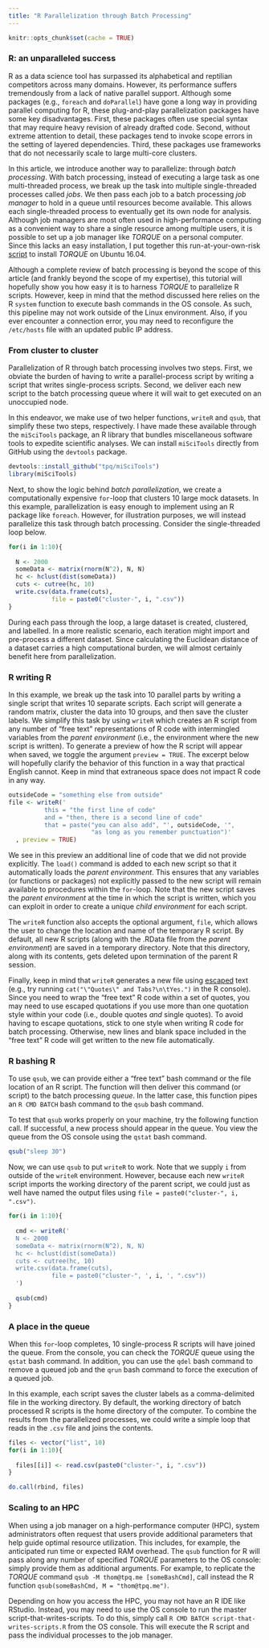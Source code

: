 ```yaml
---
title: "R Parallelization through Batch Processing"
---
```


```r
knitr::opts_chunk$set(cache = TRUE)
```

### R: an unparalleled success

R as a data science tool has surpassed its alphabetical and reptilian competitors across many domains. However, its performance suffers tremendously from a lack of native parallel support. Although some packages (e.g., `foreach` and `doParallel`) have gone a long way in providing parallel computing for R, these plug-and-play parallelization packages have some key disadvantages. First, these packages often use special syntax that may require heavy revision of already drafted code. Second, without extreme attention to detail, these packages tend to invoke scope errors in the setting of layered dependencies. Third, these packages use frameworks that do not necessarily scale to large multi-core clusters.

In this article, we introduce another way to parallelize: through *batch processing*. With batch processing, instead of executing a large task as one multi-threaded process, we break up the task into multiple single-threaded processes called *jobs*. We then pass each job to a batch processing *job manager* to hold in a queue until resources become available. This allows each single-threaded process to eventually get its own node for analysis. Although job managers are most often used in high-performance computing as a convenient way to share a single resource among multiple users, it is possible to set up a job manager like *TORQUE* on a personal computer. Since this lacks an easy installation, I put together this run-at-your-own-risk [script](scripts/torque.bash) to install *TORQUE* on Ubuntu 16.04.

Although a complete review of batch processing is beyond the scope of this article (and frankly beyond the scope of my expertise), this tutorial will hopefully show you how easy it is to harness *TORQUE* to parallelize R scripts. However, keep in mind that the method discussed here relies on the R `system` function to execute bash commands in the OS console. As such, this pipeline may not work outside of the Linux environment. Also, if you ever encounter a connection error, you may need to reconfigure the `/etc/hosts` file with an updated public IP address.

### From cluster to cluster

Parallelization of R through batch processing involves two steps. First, we obviate the burden of having to write a parallel-process script by writing a script that writes single-process scripts. Second, we deliver each new script to the batch processing queue where it will wait to get executed on an unoccupied node.

In this endeavor, we make use of two helper functions, `writeR` and `qsub`, that simplify these two steps, respectively. I have made these available through the `miSciTools` package, an R library that bundles miscellaneous software tools to expedite scientific analyses. We can install `miSciTools` directly from GitHub using the `devtools` package.

```r
devtools::install_github("tpq/miSciTools")
library(miSciTools)
```

Next, to show the logic behind *batch parallelization*, we create a computationally expensive `for`-loop that clusters 10 large mock datasets. In this example, parallelization is easy enough to implement using an R package like `foreach`. However, for illustration purposes, we will instead parallelize this task through batch processing. Consider the single-threaded loop below.

```r
for(i in 1:10){
  
  N <- 2000
  someData <- matrix(rnorm(N^2), N, N)
  hc <- hclust(dist(someData))
  cuts <- cutree(hc, 10)
  write.csv(data.frame(cuts),
            file = paste0("cluster-", i, ".csv"))
}
```

During each pass through the loop, a large dataset is created, clustered, and labelled. In a more realistic scenario, each iteration might import and pre-process a different dataset. Since calculating the Euclidean distance of a dataset carries a high computational burden, we will almost certainly benefit here from parallelization.

### R writing R

In this example, we break up the task into 10 parallel parts by writing a single script that writes 10 separate scripts. Each script will generate a random matrix, cluster the data into 10 groups, and then save the cluster labels. We simplify this task by using `writeR` which creates an R script from any number of "free text" representations of R code with intermingled variables from the *parent environment* (i.e., the environment where the new script is written). To generate a preview of how the R script will appear when saved, we toggle the argument `preview = TRUE`. The excerpt below will hopefully clarify the behavior of this function in a way that practical English cannot. Keep in mind that extraneous space does not impact R code in any way.

```r
outsideCode = "something else from outside"
file <- writeR('
          this = "the first line of code"
          and = "then, there is a second line of code"
          that = paste("you can also add", "', outsideCode, '",
                       "as long as you remember punctuation")'
  , preview = TRUE)
```

We see in this preview an additional line of code that we did not provide explicitly. The `load()` command is added to each new script so that it automatically loads the *parent environment*. This ensures that any variables (or functions or packages) not explicitly passed to the new script will remain available to procedures within the `for`-loop. Note that the new script saves the *parent environment* at the time in which the script is written, which you can exploit in order to create a unique *child environment* for each script.

The `writeR` function also accepts the optional argument, `file`, which allows the user to change the location and name of the temporary R script. By default, all new R scripts (along with the .RData file from the *parent environment*) are saved in a temporary directory. Note that this directory, along with its contents, gets deleted upon termination of the parent R session.

Finally, keep in mind that `writeR` generates a new file using [escaped](https://en.wikipedia.org/wiki/Escape_character) text (e.g., try running `cat("\"Quotes\" and Tabs?\n\tYes.")` in the R console). Since you need to wrap the "free text" R code within a set of quotes, you may need to use escaped quotations if you use more than one quotation style within your code (i.e., double quotes *and* single quotes). To avoid having to escape quotations, stick to one style when writing R code for batch processing. Otherwise, new lines and blank space included in the "free text" R code will get written to the new file automatically.

### R bashing R

To use `qsub`, we can provide either a "free text" bash command or the file location of an R script. The function will then deliver this command (or script) to the batch processing *queue*. In the latter case, this function pipes an `R CMD BATCH` bash command to the `qsub` bash command.

To test that `qsub` works properly on your machine, try the following function call. If successful, a new process should appear in the queue. You view the queue from the OS console using the `qstat` bash command.

```r
qsub("sleep 30")
```

Now, we can use `qsub` to put `writeR` to work. Note that we supply `i` from outside of the `writeR` environment. However, because each new `writeR` script imports the working directory of the parent script, we could just as well have named the output files using `file = paste0("cluster-", i, ".csv")`.

```r
for(i in 1:10){
  
  cmd <- writeR('
  N <- 2000
  someData <- matrix(rnorm(N^2), N, N)
  hc <- hclust(dist(someData))
  cuts <- cutree(hc, 10)
  write.csv(data.frame(cuts),
            file = paste0("cluster-", ', i, ', ".csv"))
  ')
  
  qsub(cmd)
}
```

### A place in the queue

When this `for`-loop completes, 10 single-process R scripts will have joined the queue. From the console, you can check the *TORQUE* queue using the `qstat` bash command. In addition, you can use the `qdel` bash command to remove a queued job and the `qrun` bash command to force the execution of a queued job.

In this example, each script saves the cluster labels as a comma-delimited file in the working directory. By default, the working directory of batch processed R scripts is the home directory of the computer. To combine the results from the parallelized processes, we could write a simple loop that reads in the `.csv` file and joins the contents.

```r
files <- vector("list", 10)
for(i in 1:10){
  
  files[[i]] <- read.csv(paste0("cluster-", i, ".csv"))
}

do.call(rbind, files)
```

### Scaling to an HPC

When using a job manager on a high-performance computer (HPC), system administrators often request that users provide additional parameters that help guide optimal resource utilization. This includes, for example, the anticipated run time or expected RAM overhead. The `qsub` function for R will pass along any number of specified *TORQUE* parameters to the OS console: simply provide them as additional arguments. For example, to replicate the *TORQUE* command `qsub -M thom@tpq.me [someBashCmd]`, call instead the R function `qsub(someBashCmd, M = "thom@tpq.me")`.

Depending on how you access the HPC, you may not have an R IDE like RStudio. Instead, you may need to use the OS console to run the master script-that-writes-scripts. To do this, simply call `R CMD BATCH script-that-writes-scripts.R` from the OS console. This will execute the R script and pass the individual processes to the job manager.

<br>
